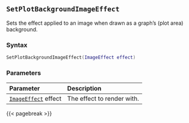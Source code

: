 ## `SetPlotBackgroundImageEffect`

Sets the effect applied to an image\index{Images!effects} when drawn as a graph's (plot area) background.

### Syntax {-}

``` .lua
SetPlotBackgroundImageEffect(ImageEffect effect)
```


### Parameters {-}

**Parameter** | **Description**
| :-- | :-- |
|[`ImageEffect`](#imageeffect) effect | The effect to render with. |


{{< pagebreak >}}